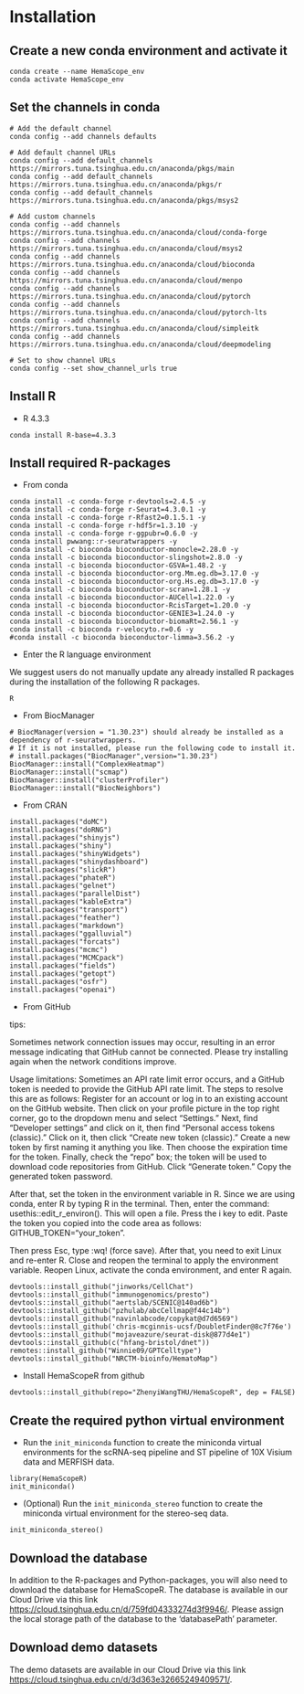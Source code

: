 # Installation

## Create a new conda environment and activate it

```
conda create --name HemaScope_env
conda activate HemaScope_env
```

## Set the channels in conda 

```
# Add the default channel
conda config --add channels defaults

# Add default channel URLs
conda config --add default_channels https://mirrors.tuna.tsinghua.edu.cn/anaconda/pkgs/main
conda config --add default_channels https://mirrors.tuna.tsinghua.edu.cn/anaconda/pkgs/r
conda config --add default_channels https://mirrors.tuna.tsinghua.edu.cn/anaconda/pkgs/msys2

# Add custom channels
conda config --add channels https://mirrors.tuna.tsinghua.edu.cn/anaconda/cloud/conda-forge
conda config --add channels https://mirrors.tuna.tsinghua.edu.cn/anaconda/cloud/msys2
conda config --add channels https://mirrors.tuna.tsinghua.edu.cn/anaconda/cloud/bioconda
conda config --add channels https://mirrors.tuna.tsinghua.edu.cn/anaconda/cloud/menpo
conda config --add channels https://mirrors.tuna.tsinghua.edu.cn/anaconda/cloud/pytorch
conda config --add channels https://mirrors.tuna.tsinghua.edu.cn/anaconda/cloud/pytorch-lts
conda config --add channels https://mirrors.tuna.tsinghua.edu.cn/anaconda/cloud/simpleitk
conda config --add channels https://mirrors.tuna.tsinghua.edu.cn/anaconda/cloud/deepmodeling

# Set to show channel URLs
conda config --set show_channel_urls true
```

## Install R

- R 4.3.3

```
conda install R-base=4.3.3
```

## Install required R-packages

- From conda

```         
conda install -c conda-forge r-devtools=2.4.5 -y
conda install -c conda-forge r-Seurat=4.3.0.1 -y
conda install -c conda-forge r-Rfast2=0.1.5.1 -y
conda install -c conda-forge r-hdf5r=1.3.10 -y
conda install -c conda-forge r-ggpubr=0.6.0 -y
conda install pwwang::r-seuratwrappers -y
conda install -c bioconda bioconductor-monocle=2.28.0 -y
conda install -c bioconda bioconductor-slingshot=2.8.0 -y
conda install -c bioconda bioconductor-GSVA=1.48.2 -y
conda install -c bioconda bioconductor-org.Mm.eg.db=3.17.0 -y
conda install -c bioconda bioconductor-org.Hs.eg.db=3.17.0 -y
conda install -c bioconda bioconductor-scran=1.28.1 -y
conda install -c bioconda bioconductor-AUCell=1.22.0 -y
conda install -c bioconda bioconductor-RcisTarget=1.20.0 -y
conda install -c bioconda bioconductor-GENIE3=1.24.0 -y
conda install -c bioconda bioconductor-biomaRt=2.56.1 -y
conda install -c bioconda r-velocyto.r=0.6 -y
#conda install -c bioconda bioconductor-limma=3.56.2 -y
```
- Enter the R language environment

We suggest users do not manually update any already installed R packages during the installation of the following R packages.
```
R
```
- From BiocManager

```  
# BiocManager(version = "1.30.23") should already be installed as a dependency of r-seuratwrappers. 
# If it is not installed, please run the following code to install it. 
# install.packages("BiocManager",version="1.30.23")
BiocManager::install("ComplexHeatmap")     
BiocManager::install("scmap")
BiocManager::install("clusterProfiler")
BiocManager::install("BiocNeighbors")
```

- From CRAN

```
install.packages("doMC")
install.packages("doRNG")
install.packages("shinyjs")
install.packages("shiny")
install.packages("shinyWidgets")
install.packages("shinydashboard")
install.packages("slickR")
install.packages("phateR")
install.packages("gelnet")
install.packages("parallelDist")
install.packages("kableExtra")
install.packages("transport")
install.packages("feather")
install.packages("markdown")
install.packages("ggalluvial")
install.packages("forcats")
install.packages("mcmc")
install.packages("MCMCpack")
install.packages("fields")
install.packages("getopt")
install.packages("osfr")
install.packages("openai")
```

- From GitHub

tips:

Sometimes network connection issues may occur, resulting in an error message indicating that GitHub cannot be connected. Please try installing again when the network conditions improve.

Usage limitations: Sometimes an API rate limit error occurs, and a GitHub token is needed to provide the GitHub API rate limit. The steps to resolve this are as follows: Register for an account or log in to an existing account on the GitHub website. Then click on your profile picture in the top right corner, go to the dropdown menu and select "Settings." Next, find "Developer settings" and click on it, then find "Personal access tokens (classic)." Click on it, then click "Create new token (classic)." Create a new token by first naming it anything you like. Then choose the expiration time for the token. Finally, check the "repo" box; the token will be used to download code repositories from GitHub. Click "Generate token." Copy the generated token password.

After that, set the token in the environment variable in R. Since we are using conda, enter R by typing R in the terminal. Then, enter the command: usethis::edit_r_environ(). This will open a file. Press the i key to edit. Paste the token you copied into the code area as follows: GITHUB_TOKEN="your_token".

Then press Esc, type :wq! (force save). After that, you need to exit Linux and re-enter R. Close and reopen the terminal to apply the environment variable. Reopen Linux, activate the conda environment, and enter R again.

```         
devtools::install_github("jinworks/CellChat")
devtools::install_github("immunogenomics/presto")
devtools::install_github("aertslab/SCENIC@140ad6b")
devtools::install_github("pzhulab/abcCellmap@f44c14b")
devtools::install_github("navinlabcode/copykat@d7d6569")
devtools::install_github('chris-mcginnis-ucsf/DoubletFinder@8c7f76e')
devtools::install_github("mojaveazure/seurat-disk@877d4e1")
devtools::install_github(c("hfang-bristol/dnet"))
remotes::install_github("Winnie09/GPTCelltype")
devtools::install_github("NRCTM-bioinfo/HematoMap")
```

- Install HemaScopeR from github

```         
devtools::install_github(repo="ZhenyiWangTHU/HemaScopeR", dep = FALSE)
```

<!-- - Exist the R language environment -->
<!-- ``` -->
<!-- quit() -->
<!-- ``` -->

<!-- ## Install required Python-packages -->

<!-- -   Upgrade pip and set mirrors -->

<!-- ```          -->
<!-- python -m pip install -i https://pypi.tuna.tsinghua.edu.cn/simple --upgrade pip -->
<!-- pip config set global.index-url https://pypi.tuna.tsinghua.edu.cn/simple -->
<!-- pip config set global.extra-index-url http://mirrors.aliyun.com/pypi/simple/ -->
<!-- ``` -->

<!-- -   Install required packages -->

<!-- ```       -->
<!-- pip install anndata arboreto cell2location commot karateclub matplotlib networkx phate pot scanpy scipy scvi-tools seaborn distributed radian dask==2022.2.1 distributed==2022.2.1 scvelo==0.2.5 numpy==1.23.5 pandas==1.5.3 -->
<!-- # stereopy==1.3.1 -->
<!-- ``` -->

## Create the required python virtual environment

-   Run the `init_miniconda` function to create the miniconda virtual environments for the scRNA-seq pipeline and ST pipeline of 10X Visium data and MERFISH data.

```
library(HemaScopeR)
init_miniconda()
```

-   (Optional) Run the `init_miniconda_stereo` function to create the miniconda virtual environment for the stereo-seq data.

```
init_miniconda_stereo()
```

## Download the database
In addition to the R-packages and Python-packages, you will also need to download the database for HemaScopeR. The database is available in our Cloud Drive via this link [https://cloud.tsinghua.edu.cn/d/759fd04333274d3f9946/](https://cloud.tsinghua.edu.cn/d/759fd04333274d3f9946/). Please assign the local storage path of the database to the 'databasePath' parameter.

## Download demo datasets
The demo datasets are available in our Cloud Drive via this link [https://cloud.tsinghua.edu.cn/d/3d363e32665249409571/](https://cloud.tsinghua.edu.cn/d/3d363e32665249409571/).